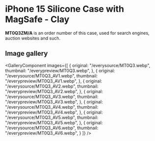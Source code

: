 
# iPhone 15 Silicone Case with MagSafe - Clay

<Callout type='info' emoji='👉🏻'>**MT0Q3ZM/A** is an order number of this case, used for search engines, auction websites and such.</Callout>

## Image gallery

<GalleryComponent
    images={[
      {
        original: "/everysource/MT0Q3.webp",
        thumbnail: "/everypreview/MT0Q3.webp",
      },
      {
        original: "/everysource/MT0Q3_AV1.webp",
        thumbnail: "/everypreview/MT0Q3_AV1.webp",
      },
      {
        original: "/everysource/MT0Q3_AV2.webp",
        thumbnail: "/everypreview/MT0Q3_AV2.webp",
      },
      {
        original: "/everysource/MT0Q3_AV3.webp",
        thumbnail: "/everypreview/MT0Q3_AV3.webp",
      },
      {
        original: "/everysource/MT0Q3_AV4.webp",
        thumbnail: "/everypreview/MT0Q3_AV4.webp",
      },
      {
        original: "/everysource/MT0Q3_AV5.webp",
        thumbnail: "/everypreview/MT0Q3_AV5.webp",
      },
      {
        original: "/everysource/MT0Q3_AV6.webp",
        thumbnail: "/everypreview/MT0Q3_AV6.webp",
      }
    ]}
  />
